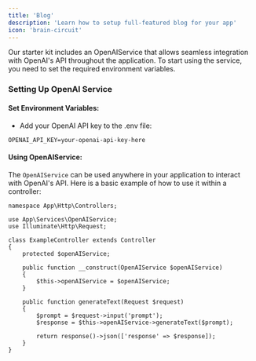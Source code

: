 ```yaml
---
title: 'Blog'
description: 'Learn how to setup full-featured blog for your app'
icon: 'brain-circuit'
---
```


Our starter kit includes an OpenAIService that allows seamless integration with OpenAI's API throughout the application. To start using the service, you need to set the required environment variables.

### Setting Up OpenAI Service
#### Set Environment Variables:
- Add your OpenAI API key to the .env file:
```
OPENAI_API_KEY=your-openai-api-key-here
``` 
#### Using OpenAIService:
The `OpenAIService` can be used anywhere in your application to interact with OpenAI's API. Here is a basic example of how to use it within a controller:
```
namespace App\Http\Controllers;

use App\Services\OpenAIService;
use Illuminate\Http\Request;

class ExampleController extends Controller
{
    protected $openAIService;

    public function __construct(OpenAIService $openAIService)
    {
        $this->openAIService = $openAIService;
    }

    public function generateText(Request $request)
    {
        $prompt = $request->input('prompt');
        $response = $this->openAIService->generateText($prompt);

        return response()->json(['response' => $response]);
    }
}
```